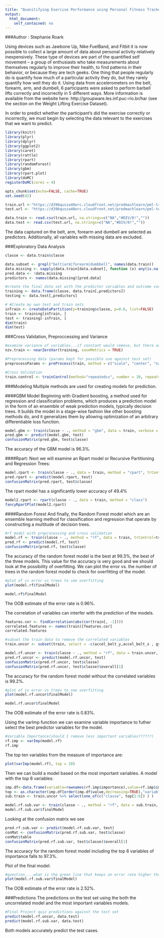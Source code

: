 ```yaml
---
title: "Quanitifying Exercise Performance using Personal Fitness Tracker Data"
output: 
  html_document: 
    self_contained: no
---
```


###Author : Stephanie Roark

Using devices such as Jawbone Up, Nike FuelBand, and Fitbit it is now possible to collect a large amount of data about personal activity relatively inexpensively. These type of devices are part of the quantified self movement – a group of enthusiasts who take measurements about themselves regularly to improve their health, to find patterns in their behavior, or because they are tech geeks. One thing that people regularly do is quantify how much of a particular activity they do, but they rarely quantify how well they do it. Using data from accelerometers on the belt, forearm, arm, and dumbell, 6 participants were asked to perform barbell lifts correctly and incorrectly in 5 different ways. More information is available from the website here: http://groupware.les.inf.puc-rio.br/har (see the section on the Weight Lifting Exercise Dataset).

In order to predict whether the participant's did the exercise correctly or incorrectly, we must begin by selecting the data relevant to the exercises that we want to predict.

```r
library(knitr)
library(plyr)
library(dplyr)
library(ggplot2)
library(caret)
library(rattle)
library(rpart)
library(randomForest)
library(gbm)
library(rpart.plot)
library(doMC)
registerDoMC(cores = 4)

opts_chunk$set(echo=FALSE, cache=TRUE)
set.seed(42)

train.url <-"https://d396qusza40orc.cloudfront.net/predmachlearn/pml-training.csv"
test.url <- "https://d396qusza40orc.cloudfront.net/predmachlearn/pml-testing.csv"

data.train <- read.csv(train.url, na.strings=c("NA","#DIV/0!",""))
data.test <- read.csv(test.url, na.strings=c("NA","#DIV/0!",""))

```

The data captured on the belt, arm, forearm and dumbell are selected as predictors. Additionally, all variables with missing data are excluded.

###Exploratory Data Analysis

```r
classe <- data.train$classe

data.subset <- grepl("belt|arm|forearm|dumbbell", names(data.train))
data.missing <- sapply(data.train[data.subset], function (x) any(is.na(x) | x == ""))
pred.data <- !data.missing
predictors <- names(data.missing)[pred.data]

#create the final data set with the predictor variables and outcome variable
training <- data.frame(classe, data.train[,predictors])
testing <- data.test[,predictors]

# #Create my own test and train sets    
inTrain <- createDataPartition(y=training$classe, p=0.6, list=FALSE)
train <- training[inTrain, ]
test <- training[-inTrain, ]
dim(train)
dim(test)
```

###Cross Validation, Preproccessing and Variance

```r
#examine variance of variables...if constant would remove, but there are no constant vars
nzv.train <- nearZeroVar(training, saveMetrics = TRUE)

#Preprocessing data (params kept for possible use against test set)
preprocessParams <- preProcess(train, method = c("scale", "center", "nzv"))

#Cross Validation
train.control <- trainControl(method="repeatedcv", number = 10, repeats= 5)

```

###Modeling 
Multiple methods are used for creating models for prediction.

####GBM Model
Beginning with Gradient boosting, a method used for regression and classification problems, which produces a prediction model in the form of an ensemble of weak prediction models, typically decision trees. It builds the model in a stage-wise fashion like other boosting methods do, and it generalizes them by allowing optimization of an arbitrary differentiable loss function.

```r
model.gbm <- train(classe ~ ., method = "gbm", data = train, verbose = FALSE, trControl=train.control, preProcess=c("center", "scale", "nzv"))
pred.gbm <- predict(model.gbm, test)
confusionMatrix(pred.gbm, test$classe)
```

The accuracy of the GBM model is 96.3%.

####Rpart:
Next we will examine an Rpart model or Recursive Partitioning and Regression Trees:

```r
model.rpart <- train(classe ~ ., data = train, method = "rpart", trControl=train.control, preProcess=c("center", "scale", "nzv"))
pred.rpart <- predict(model.rpart, test)
confusionMatrix(pred.rpart, test$classe)
```

The rpart model has a significantly lower accuracy of 49.4%

```r
model2.rpart <- rpart(classe ~ ., data = train, method = "class")
fancyRpartPlot(model2.rpart)
```

####Random Forest
And finally, the Random Forest model which are an ensemble learning method for classification and regression that operate by constructing a multitude of decision trees.

```r
#rf model with preprocessing and cross validation
model.rf <- train(classe ~ ., method = "rf", data = train, trControl=train.control, preProcess=c("center", "scale", "nzv"), allowParallel=TRUE)
pred.rf <- predict(model.rf, test)
confusionMatrix(pred.rf, test$classe)
```

The accuracy of the random forest model is the best at 99.3%, the best of the three models. This value for the accuracy is very good and we should look at the possibility of overfitting.
We can plot the error vs. the number of trees in the random forest model to check for overfitting of the model.

```r
#plot of cv error vs trees to see overfitting
plot(model.rf$finalModel)

model.rf$finalModel
```

The OOB estimate of the error rate is 0.96%.

The correlation of variables can interfer with the prediction of the models. 

```r
features.cor <- findCorrelation(abs(cor(train[, -1])))
correlated.features <- names(train)[features.cor]
correlated.features

#subset the train data to remove the correlated variables
train.uncor <- subset(train, select = -c(accel_belt_y,accel_belt_x , gyros_belt_z, total_accel_dumbbell, gyros_dumbbell_y, total_accel_arm))

model.rf.uncor <- train(classe ~ ., method = "rf", data = train.uncor, trControl=train.control, preProcess=c("center", "scale", "nzv"), allowParallel=TRUE )
pred.rf.uncor <- predict(model.rf.uncor, test)
confusionMatrix(pred.rf.uncor, test$classe)
confusionMatrix(pred.rf.uncor, test$classe)$overall[1]
```

The accuracy for the random forest model without the correlated variables is 99.2%.

```r
#plot of cv error vs trees to see overfitting
plot(model.rf.uncor$finalModel)

model.rf.uncor$finalModel
```

The OOB estimate of the error rate is 0.83%.

Using the varImp function we can examine variable importance to futher select the best predictor variables for the model.

```r
#Variable Importance(should I remove less important variables??????)
rf.imp <- varImp(model.rf)
rf.imp
```

The top ten variables from the measure of importance are:

```r
plot(varImp(model.rf), top = 10)

```

Then we can build a model based on the most important variables. 
A model with the top 6 variables:

```r
imp.df<-data.frame(variable=rownames(rf.imp$importance),value=rf.imp$importance$Overall)
top <- as.character(imp.df[order(imp.df$value,decreasing=TRUE),"variable"])
sub.train <- train.uncor %>% select(one_of(c("classe", top[1:6]) ) )

model.rf.sub.var <- train(classe ~ ., method = "rf", data = sub.train, trControl=train.control, preProcess=c("center", "scale", "nzv"), allowParallel=TRUE )
model.rf.sub.var$finalModel
```

Looking at the confusion matrix we see

```r
pred.rf.sub.var <- predict(model.rf.sub.var, test)
conMat <- confusionMatrix(pred.rf.sub.var, test$classe)
conMat$table
confusionMatrix(pred.rf.sub.var, test$classe)$overall[1]
```

The accuracy for the random forest model including the top 6 variables of importance falls to 97.3%.

Plot of the final model:

```r
#question....what is the green line that keeps an error rate higher than the others
plot(model.rf.sub.var$finalModel)
```

The OOB estimate of the error rate is 2.52%.

###Predictions
The predictions on the test set using the both the uncorrelated model and the most important variables models.

```r
#Final Project quiz predictions against the test set 
predict(model.rf.uncor, data.test)
predict(model.rf.sub.var, data.test)

```

Both models accurately predict the test cases.